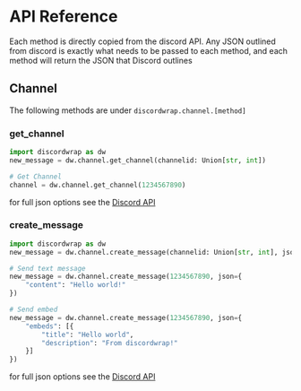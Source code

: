 # API Reference

Each method is directly copied from the discord API. Any JSON outlined from discord
is exactly what needs to be passed to each method, and each method will return
the JSON that Discord outlines

## Channel

The following methods are under `discordwrap.channel.[method]`

### get_channel
```py filename="get_channel.py"
import discordwrap as dw
new_message = dw.channel.get_channel(channelid: Union[str, int])

# Get Channel
channel = dw.channel.get_channel(1234567890)
```

for full json options see the [Discord API](https://discord.com/developers/docs/resources/channel#get-channel)

### create_message
```py filename="create_message.py"
import discordwrap as dw
new_message = dw.channel.create_message(channelid: Union[str, int], json: dict)

# Send text message
new_message = dw.channel.create_message(1234567890, json={
    "content": "Hello world!"
})

# Send embed
new_message = dw.channel.create_message(1234567890, json={
    "embeds": [{
        "title": "Hello world",
        "description": "From discordwrap!"
    }]
})
```

for full json options see the [Discord API](https://discord.com/developers/docs/resources/channel#create-message)

